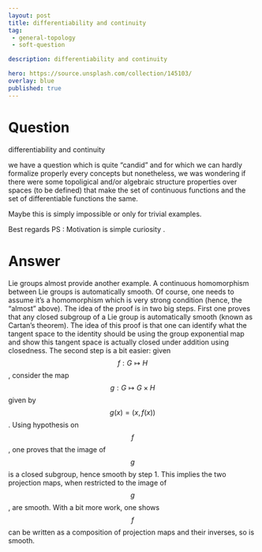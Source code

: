 ---
layout: post
title: differentiability and continuity
tag:
 - general-topology
 - soft-question

description: differentiability and continuity

hero: https://source.unsplash.com/collection/145103/
overlay: blue 
published: true
---

# Question 

differentiability and continuity

<!--break-->


we have a question which is quite "candid" and for which we can hardly formalize properly every concepts but nonetheless, we was wondering if there were some topoligical and/or algebraic structure properties over spaces (to be defined) that make the set of continuous functions and the set of differentiable functions the same.
 
Maybe this is simply impossible or only for trivial examples.

Best regards
PS : Motivation is simple curiosity
.


# Answer 


Lie groups almost provide another example.
A continuous homomorphism between Lie groups is automatically smooth.  Of course, one needs to assume it's a homomorphism which is very strong condition (hence, the "almost" above).
The idea of the proof is in two big steps.  First one proves that any closed subgroup of a Lie group is automatically smooth (known as Cartan's theorem).  The idea of this proof is that one can identify what the tangent space to the identity should be using the group exponential map and show this tangent space is actually closed under addition using closedness.
The second step is a bit easier:  given $$f:G\mapsto H$$, consider the map $$g:G\mapsto G\times H$$ given by $$g(x) = (x,f(x))$$.  Using hypothesis on $$f$$, one proves that the image of $$g$$ is a closed subgroup, hence smooth by step 1.  This implies the two projection maps, when restricted to the image of $$g$$, are smooth.  With a bit more work, one shows $$f$$ can be written as a composition of projection maps and their inverses, so is smooth.

